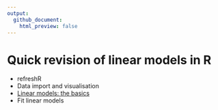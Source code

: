 ```yaml
---
output:
  github_document:
    html_preview: false
---
```


# Quick revision of linear models in R

- refreshR
- Data import and visualisation
- [Linear models: the basics](./03-linear-models/index.html)
- Fit linear models
